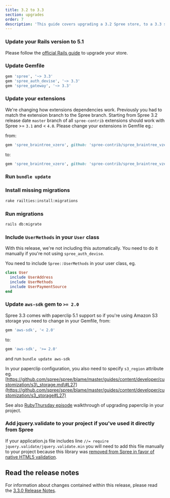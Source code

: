 ```yaml
---
title: 3.2 to 3.3
section: upgrades
order: 7
description: 'This guide covers upgrading a 3.2 Spree store, to a 3.3 store.'
---
```


### Update your Rails version to 5.1

Please follow the [official Rails guide](http://edgeguides.rubyonrails.org/upgrading_ruby_on_rails.html#upgrading-from-rails-5-0-to-rails-5-1) to upgrade your store.

### Update Gemfile

```ruby
gem 'spree', '~> 3.3'
gem 'spree_auth_devise', '~> 3.3'
gem 'spree_gateway', '~> 3.3'
```

### Update your extensions

We're changing how extensions dependencies work. Previously you had to match the extension branch to the Spree branch. Starting from Spree 3.2 release date `master` branch of all `spree-contrib` extensions should work with Spree &gt;= `3.1` and &lt; `4.0`. Please change your extensions in Gemfile eg.:

from:

```ruby
gem 'spree_braintree_vzero', github: 'spree-contrib/spree_braintree_vzero', branch: '3-1-stable'
```

to:

```ruby
gem 'spree_braintree_vzero', github: 'spree-contrib/spree_braintree_vzero'
```

### Run `bundle update`

### Install missing migrations

```bash
rake railties:install:migrations
```

### Run migrations

```bash
rails db:migrate
```

### Include `UserMethods` in your `User` class

With this release, we're not including this automatically. You need to do it manually if you're not using `spree_auth_devise`.

You need to include `Spree::UserMethods` in your user class, eg.

```ruby
class User
  include UserAddress
  include UserMethods
  include UserPaymentSource
end
```

### Update `aws-sdk` gem to `>= 2.0`

Spree 3.3 comes with paperclip 5.1 support so if you're using Amazon S3 storage you need to change in your Gemfile, from:

```ruby
gem 'aws-sdk', '< 2.0'
```

to:

```ruby
gem 'aws-sdk', '>= 2.0'
```

and run `bundle update aws-sdk`

In your paperclip configuration, you also need to specify `s3_region` attribute eg. [https://github.com/spree/spree/blame/master/guides/content/developer/customization/s3\_storage.md\#L27](https://github.com/spree/spree/blame/master/guides/content/developer/customization/s3_storage#L27)

See also [RubyThursday episode](https://rubythursday.com/episodes/ruby-snack-27-upgrade-paperclip-and-aws-sdk-in-prep-for-rails-5) walkthrough of upgrading paperclip in your project.

### Add jquery.validate to your project if you've used it directly from Spree

If your application.js file includes line `//= require jquery.validate/jquery.validate.min` you will need to add this file manually to your project because this library was [removed from Spree in favor of native HTML5 validation](https://github.com/spree/spree/pull/8173).

## Read the release notes

For information about changes contained within this release, please read the [3.3.0 Release Notes](https://github.com/spree/spree/releases/tag/v3.3.0).
